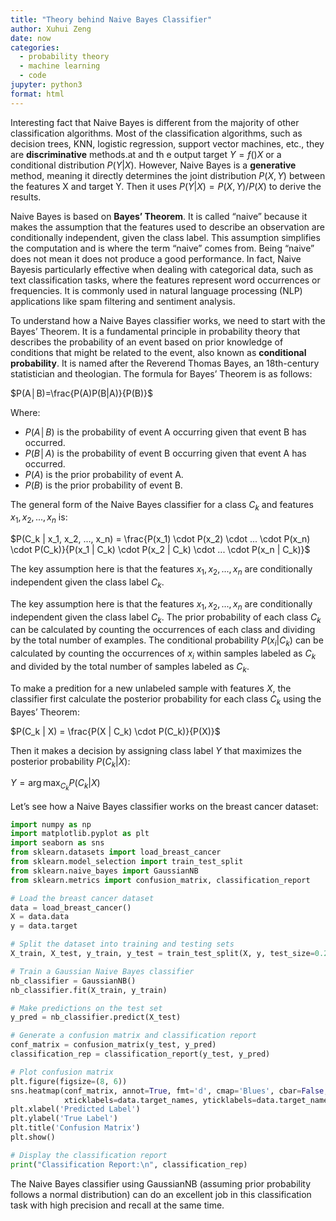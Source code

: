 ```yaml
---
title: "Theory behind Naive Bayes Classifier"
author: Xuhui Zeng
date: now
categories: 
  - probability theory
  - machine learning
  - code
jupyter: python3
format: html
---
```


Interesting fact that Naive Bayes is different from the majority of other classification algorithms. Most of the classification algorithms, such as decision trees, KNN, logistic regression, support vector machines, etc., they are **discriminative** methods.at and th e output target $Y = f()X$ or a conditional distribution $P(Y|X)$. However, Naive Bayes is a **generative** method, meaning it directly determines the joint distribution $P(X,Y)$ between the features X and target Y. Then it uses $P(Y|X) = P(X,Y)/P(X)$ to derive the results.

Naive Bayes is based on **Bayes' Theorem**. It is called "naive" because it makes the assumption that the features used to describe an observation are conditionally independent, given the class label. This assumption simplifies the computation and is where the term "naive" comes from. Being "naive" does not mean it does not produce a good performance. In fact, Naive Bayesis particularly effective when dealing with categorical data, such as text classification tasks, where the features represent word occurrences or frequencies. It is commonly used in natural language processing (NLP) applications like spam filtering and sentiment analysis.

To understand how a Naive Bayes classifier works, we need to start with the Bayes' Theorem. It is a fundamental principle in probability theory that describes the probability of an event based on prior knowledge of conditions that might be related to the event, also known as **conditional probability**. It is named after the Reverend Thomas Bayes, an 18th-century statistician and theologian. The formula for Bayes' Theorem is as follows:

$P(A│B)=\frac{P(A)P(B|A)}{P(B)}$

Where:

-   $P(A│B)$ is the probability of event A occurring given that event B has occurred.
-   $P(B│A)$ is the probability of event B occurring given that event A has occurred.
-   $P(A)$ is the prior probability of event A.
-   $P(B)$ is the prior probability of event B.

The general form of the Naive Bayes classifier for a class $C_k$ and features $x_1, x_2, ..., x_n$ is:

$P(C_k | x_1, x_2, ..., x_n) = \frac{P(x_1) \cdot P(x_2) \cdot ... \cdot P(x_n) \cdot P(C_k)}{P(x_1 | C_k) \cdot P(x_2 | C_k) \cdot ... \cdot P(x_n | C_k)}​$

The key assumption here is that the features $x_1, x_2, ..., x_n$ are conditionally independent given the class label $C_k$.

The key assumption here is that the features $x_1, x_2, ..., x_n$ are conditionally independent given the class label $C_k$. The prior probability of each class $C_k$ can be calculated by counting the occurrences of each class and dividing by the total number of examples. The conditional probability $P(x_i|C_k)$ can be calculated by counting the occurrences of $x_i$ within samples labeled as $C_k$ and divided by the total number of samples labeled as $C_k$.

To make a predition for a new unlabeled sample with features $X$, the classifier first calculate the posterior probability for each class $C_k$ using the Bayes' Theorem:

$P(C_k | X) = \frac{P(X | C_k) \cdot P(C_k)}{P(X)}$

Then it makes a decision by assigning class label $Y$ that maximizes the posterior probability $P(C_k | X)$:

$Y = \arg\max_{C_k} P(C_k | X)$

Let's see how a Naive Bayes classifier works on the breast cancer dataset:

```python
import numpy as np
import matplotlib.pyplot as plt
import seaborn as sns
from sklearn.datasets import load_breast_cancer
from sklearn.model_selection import train_test_split
from sklearn.naive_bayes import GaussianNB
from sklearn.metrics import confusion_matrix, classification_report

# Load the breast cancer dataset
data = load_breast_cancer()
X = data.data
y = data.target

# Split the dataset into training and testing sets
X_train, X_test, y_train, y_test = train_test_split(X, y, test_size=0.2, random_state=42)

# Train a Gaussian Naive Bayes classifier
nb_classifier = GaussianNB()
nb_classifier.fit(X_train, y_train)

# Make predictions on the test set
y_pred = nb_classifier.predict(X_test)

# Generate a confusion matrix and classification report
conf_matrix = confusion_matrix(y_test, y_pred)
classification_rep = classification_report(y_test, y_pred)

# Plot confusion matrix
plt.figure(figsize=(8, 6))
sns.heatmap(conf_matrix, annot=True, fmt='d', cmap='Blues', cbar=False,
            xticklabels=data.target_names, yticklabels=data.target_names)
plt.xlabel('Predicted Label')
plt.ylabel('True Label')
plt.title('Confusion Matrix')
plt.show()

# Display the classification report
print("Classification Report:\n", classification_rep)
```

The Naive Bayes classifier using GaussianNB (assuming prior probability follows a normal distribution) can do an excellent job in this classification task with high precision and recall at the same time.
